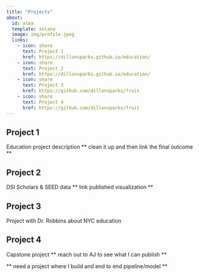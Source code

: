 ```yaml
---
title: "Projects"
about: 
  id: alma
  template: solana
  image: img/profile.jpeg
  links: 
    - icon: share
      text: Project 1
      href: https://dillonsparks.github.io/education/
    - icon: share
      text: Project 2
      href: https://dillonsparks.github.io/education/
    - icon: share
      text: Project 3
      href: https://github.com/dillonsparks/fruit
    - icon: share 
      text: Project 4
      href: https://github.com/dillonsparks/fruit
---
```


## Project 1
Education project description
** clean it up and then link the final outcome ** 


## Project 2
DSI Scholars & SEED data 
** link published visualization ** 


## Project 3
Project with Dr. Robbins about NYC education 


## Project 4
Capstone project 
** reach out to AJ to see what I can publish ** 

** need a project where I build and end to end pipeline/model ** 